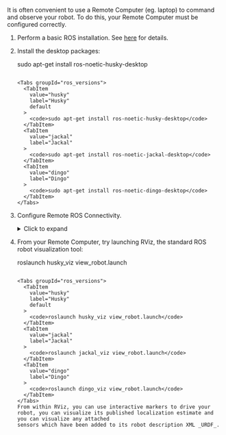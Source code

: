 
It is often convenient to use a Remote Computer (eg. laptop) to command and observe your robot. To do this, your
Remote Computer must be configured correctly.

1. Perform a basic ROS installation. See [here](http://wiki.ros.org/noetic/Installation/Ubuntu) for details.

2. Install the desktop packages:

   
   sudo apt-get install ros-noetic-husky-desktop
   ```

   <Tabs groupId="ros_versions">
     <TabItem
       value="husky"
       label="Husky"
       default
     >
       <code>sudo apt-get install ros-noetic-husky-desktop</code>
     </TabItem>
     <TabItem
       value="jackal"
       label="Jackal"
     >
       <code>sudo apt-get install ros-noetic-jackal-desktop</code>
     </TabItem>
     <TabItem
       value="dingo"
       label="Dingo"
     >
       <code>sudo apt-get install ros-noetic-dingo-desktop</code>
     </TabItem>
   </Tabs>

3. Configure Remote ROS Connectivity.

   <details>
     <summary>Click to expand</summary>
     <p>
       <ComponentRemoteRosConnectivity />
     </p>
   </details>

4. From your Remote Computer, try launching RViz, the standard ROS robot visualization tool:

   
   roslaunch husky_viz view_robot.launch
   ```

   <Tabs groupId="ros_versions">
     <TabItem
       value="husky"
       label="Husky"
       default
     >
       <code>roslaunch husky_viz view_robot.launch</code>
     </TabItem>
     <TabItem
       value="jackal"
       label="Jackal"
     >
       <code>roslaunch jackal_viz view_robot.launch</code>
     </TabItem>
     <TabItem
       value="dingo"
       label="Dingo"
     >
       <code>roslaunch dingo_viz view_robot.launch</code>
     </TabItem>
   </Tabs>
   From within RViz, you can use interactive markers to drive your robot, you can visualize its published localization estimate and you can visualize any attached
   sensors which have been added to its robot description XML _URDF_.

